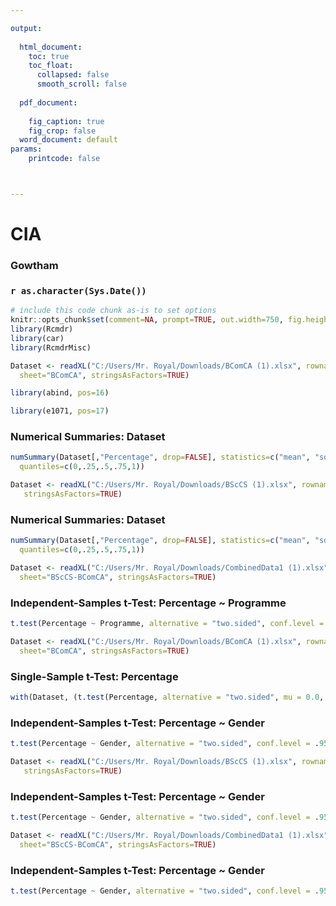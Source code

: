 ---

output:
  
  html_document:
    toc: true
    toc_float:
      collapsed: false
      smooth_scroll: false
        
  pdf_document:
    
    fig_caption: true
    fig_crop: false
  word_document: default
params:
    printcode: false



---
<!-- R Commander Markdown Template -->

CIA
=======================


### Gowtham

### `r as.character(Sys.Date())`

```{r echo=FALSE,include=FALSE}
# include this code chunk as-is to set options
knitr::opts_chunk$set(comment=NA, prompt=TRUE, out.width=750, fig.height=8, fig.width=8)
library(Rcmdr)
library(car)
library(RcmdrMisc)
```

```{r}
Dataset <- readXL("C:/Users/Mr. Royal/Downloads/BComCA (1).xlsx", rownames=FALSE, header=TRUE, na="", 
  sheet="BComCA", stringsAsFactors=TRUE)
```

```{r}
library(abind, pos=16)
```


```{r}
library(e1071, pos=17)
```



### Numerical Summaries: Dataset
```{r}
numSummary(Dataset[,"Percentage", drop=FALSE], statistics=c("mean", "sd", "se(mean)", "IQR", "quantiles"), 
  quantiles=c(0,.25,.5,.75,1))
```

```{r}
Dataset <- readXL("C:/Users/Mr. Royal/Downloads/BScCS (1).xlsx", rownames=FALSE, header=TRUE, na="", sheet="BScCS",
   stringsAsFactors=TRUE)
```


### Numerical Summaries: Dataset
```{r}
numSummary(Dataset[,"Percentage", drop=FALSE], statistics=c("mean", "sd", "se(mean)", "IQR", "quantiles"), 
  quantiles=c(0,.25,.5,.75,1))
```

```{r}
Dataset <- readXL("C:/Users/Mr. Royal/Downloads/CombinedData1 (1).xlsx", rownames=FALSE, header=TRUE, na="", 
  sheet="BScCS-BComCA", stringsAsFactors=TRUE)
```


### Independent-Samples t-Test: Percentage ~ Programme
```{r}
t.test(Percentage ~ Programme, alternative = "two.sided", conf.level = .95, var.equal = FALSE, data = Dataset)
```

```{r}
Dataset <- readXL("C:/Users/Mr. Royal/Downloads/BComCA (1).xlsx", rownames=FALSE, header=TRUE, na="", 
  sheet="BComCA", stringsAsFactors=TRUE)
```


### Single-Sample t-Test: Percentage
```{r}
with(Dataset, (t.test(Percentage, alternative = "two.sided", mu = 0.0, conf.level = .95)))
```


### Independent-Samples t-Test: Percentage ~ Gender
```{r}
t.test(Percentage ~ Gender, alternative = "two.sided", conf.level = .95, var.equal = FALSE, data = Dataset)
```

```{r}
Dataset <- readXL("C:/Users/Mr. Royal/Downloads/BScCS (1).xlsx", rownames=FALSE, header=TRUE, na="", sheet="BScCS",
   stringsAsFactors=TRUE)
```


### Independent-Samples t-Test: Percentage ~ Gender
```{r}
t.test(Percentage ~ Gender, alternative = "two.sided", conf.level = .95, var.equal = FALSE, data = Dataset)
```

```{r}
Dataset <- readXL("C:/Users/Mr. Royal/Downloads/CombinedData1 (1).xlsx", rownames=FALSE, header=TRUE, na="", 
  sheet="BScCS-BComCA", stringsAsFactors=TRUE)
```


### Independent-Samples t-Test: Percentage ~ Gender
```{r}
t.test(Percentage ~ Gender, alternative = "two.sided", conf.level = .95, var.equal = FALSE, data = Dataset)
```


